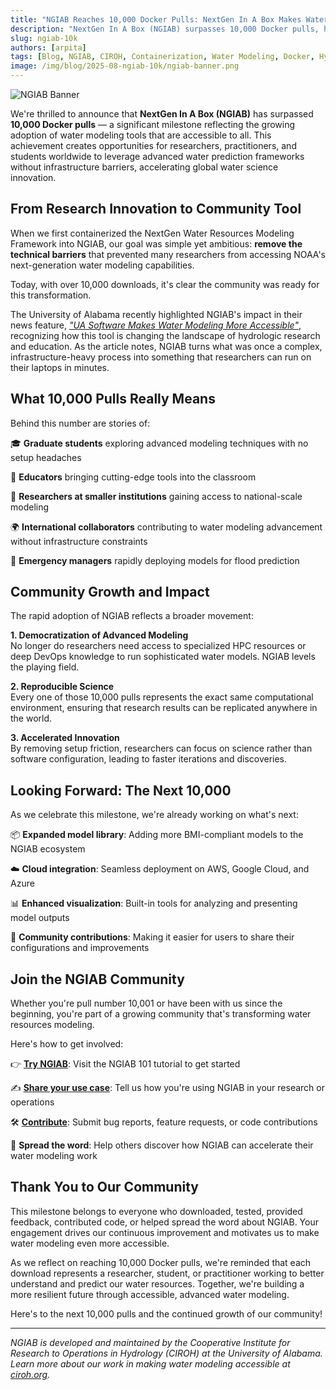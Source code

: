 ```yaml
---
title: "NGIAB Reaches 10,000 Docker Pulls: NextGen In A Box Makes Water Modeling More Accessible"
description: "NextGen In A Box (NGIAB) surpasses 10,000 Docker pulls, highlighting growing global adoption of accessible, containerized water modeling tools."
slug: ngiab-10k
authors: [arpita]
tags: [Blog, NGIAB, CIROH, Containerization, Water Modeling, Docker, Hydrology, Education, Community Impact]
image: /img/blog/2025-08-ngiab-10k/ngiab-banner.png
---
```


![NGIAB Banner](/img/blog/2025-08-ngiab-10k/ngiab-banner.png)


We're thrilled to announce that **NextGen In A Box (NGIAB)** has surpassed **10,000 Docker pulls** — a significant milestone reflecting the growing adoption of water modeling tools that are accessible to all. This achievement creates opportunities for researchers, practitioners, and students worldwide to leverage advanced water prediction frameworks without infrastructure barriers, accelerating global water science innovation.
## From Research Innovation to Community Tool

When we first containerized the NextGen Water Resources Modeling Framework into NGIAB, our goal was simple yet ambitious: **remove the technical barriers** that prevented many researchers from accessing NOAA's next-generation water modeling capabilities.

Today, with over 10,000 downloads, it's clear the community was ready for this transformation.

The University of Alabama recently highlighted NGIAB's impact in their news feature, *["UA Software Makes Water Modeling More Accessible"](https://news.ua.edu/2025/07/ua-software-makes-water-modeling-more-accessible/)*,  recognizing how this tool is changing the landscape of hydrologic research and education. As the article notes, NGIAB turns what was once a complex, infrastructure-heavy process into something that researchers can run on their laptops in minutes.

## What 10,000 Pulls Really Means

Behind this number are stories of:

 🎓 **Graduate students** exploring advanced modeling techniques with no setup headaches

 🏫 **Educators** bringing cutting-edge tools into the classroom  

 🏢 **Researchers at smaller institutions** gaining access to national-scale modeling  

 🌍 **International collaborators** contributing to water modeling advancement without infrastructure constraints 

 🚨 **Emergency managers** rapidly deploying models for flood prediction

## Community Growth and Impact
The rapid adoption of NGIAB reflects a broader movement:

**1. Democratization of Advanced Modeling**<br />
No longer do researchers need access to specialized HPC resources or deep DevOps knowledge to run sophisticated water models. NGIAB levels the playing field.

**2. Reproducible Science**<br />
Every one of those 10,000 pulls represents the exact same computational environment, ensuring that research results can be replicated anywhere in the world.

**3. Accelerated Innovation**<br />
By removing setup friction, researchers can focus on science rather than software configuration, leading to faster iterations and discoveries.


## Looking Forward: The Next 10,000
As we celebrate this milestone, we're already working on what's next:

📦 **Expanded model library**: Adding more BMI-compliant models to the NGIAB ecosystem

☁️ **Cloud integration**: Seamless deployment on AWS, Google Cloud, and Azure

📊 **Enhanced visualization**: Built-in tools for analyzing and presenting model outputs

🤝 **Community contributions**: Making it easier for users to share their configurations and improvements


## Join the NGIAB Community
Whether you're pull number 10,001 or have been with us since the beginning, you're part of a growing community that's transforming water resources modeling.

Here's how to get involved:

👉 [**Try NGIAB**](https://docs.ciroh.org/training-NGIAB-101): Visit the NGIAB 101 tutorial to get started

✍️ [**Share your use case**](/contact): Tell us how you're using NGIAB in your research or operations

🛠 [**Contribute**](/docs/products/ngiab/distributions/ngiab-docker/contribute): Submit bug reports, feature requests, or code contributions

📢 **Spread the word**: Help others discover how NGIAB can accelerate their water modeling work  

## Thank You to Our Community
This milestone belongs to everyone who downloaded, tested, provided feedback, contributed code, or helped spread the word about NGIAB. Your engagement drives our continuous improvement and motivates us to make water modeling even more accessible.

As we reflect on reaching 10,000 Docker pulls, we're reminded that each download represents a researcher, student, or practitioner working to better understand and predict our water resources. Together, we're building a more resilient future through accessible, advanced water modeling.

Here's to the next 10,000 pulls and the continued growth of our community!

---

*NGIAB is developed and maintained by the Cooperative Institute for Research to Operations in Hydrology (CIROH) at the University of Alabama. Learn more about our work in making water modeling accessible at [ciroh.org](https://ciroh.org).*



